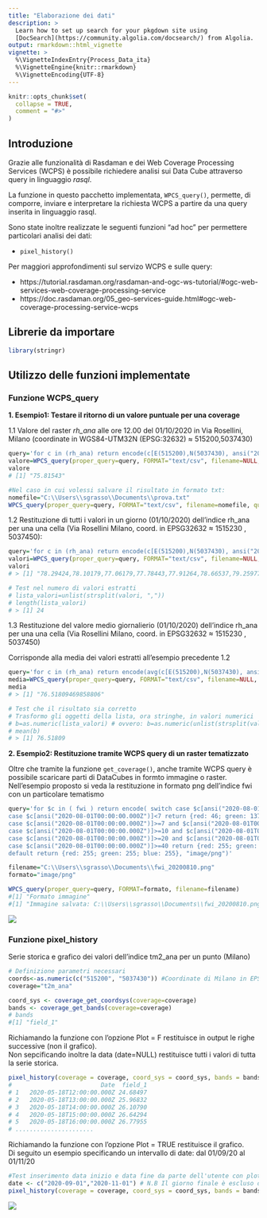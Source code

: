 ```yaml
---
title: "Elaborazione dei dati"
description: >
  Learn how to set up search for your pkgdown site using 
  [DocSearch](https://community.algolia.com/docsearch/) from Algolia.
output: rmarkdown::html_vignette
vignette: >
  %\VignetteIndexEntry{Process_Data_ita}
  %\VignetteEngine{knitr::rmarkdown}
  %\VignetteEncoding{UTF-8}
---
```


```r
knitr::opts_chunk$set(
  collapse = TRUE,
  comment = "#>"
)
```

## Introduzione
Grazie alle funzionalità di Rasdaman e dei Web Coverage Processing Services (WCPS) è possibile richiedere analisi sui Data Cube attraverso query in linguaggio *rasql*.

La funzione in questo pacchetto implementata, `WPCS_query()`, permette, di comporre, inviare e interpretare la richiesta WCPS a partire da una query inserita in linguaggio rasql.

Sono state inoltre realizzate le seguenti funzioni "ad hoc" per permettere particolari analisi dei dati:

* `pixel_history()`

Per maggiori approfondimenti sul servizo WCPS e sulle query:

* https://tutorial.rasdaman.org/rasdaman-and-ogc-ws-tutorial/#ogc-web-services-web-coverage-processing-service
* https://doc.rasdaman.org/05_geo-services-guide.html#ogc-web-coverage-processing-service-wcps

## Librerie da importare 
```r
library(stringr)
```

## Utilizzo delle funzioni implementate

### Funzione WCPS_query

**1. Esempio1: Testare il ritorno di un valore puntuale per una coverage**

1.1 Valore del raster *rh_ana* alle ore 12.00 del 01/10/2020 in Via Rosellini, Milano (coordinate in WGS84-UTM32N (EPSG:32632) ≈ 515200,5037430)

```r
query='for c in (rh_ana) return encode(c[E(515200),N(5037430), ansi("2020-10-01T12:00:00.000Z")], "text/csv")'
valore=WPCS_query(proper_query=query, FORMAT="text/csv", filename=NULL, query_url=NULL)
valore
# [1] "75.81543"

#Nel caso in cui volessi salvare il risultato in formato txt:
nomefile="C:\\Users\\sgrasso\\Documents\\prova.txt"
WPCS_query(proper_query=query, FORMAT="text/csv", filename=nomefile, query_url=NULL)
```

1.2 Restituzione di tutti i valori in un giorno (01/10/2020) dell'indice rh_ana per una una cella (Via Rosellini Milano, coord. in EPSG32632 ≈ 1515230 , 5037450):
```r
query='for c in (rh_ana) return encode(c[E(515200),N(5037430), ansi("2020-10-01T01:00:00.000Z":"2020-10-02T00:00:00.000Z")], "text/csv")'
valori=WPCS_query(proper_query=query, FORMAT="text/csv", filename=NULL, query_url=NULL)
valori
# > [1] "78.29424,78.10179,77.06179,77.78443,77.91264,78.66537,79.25977,78.66717,78.71285,78.28491,78.76523,75.81543,72.50939,66.867,64.41194,64.49937,65.00713,68.65109,75.54008,80.41253,83.48976,84.73904,86.6781,86.30321"

# Test nel numero di valori estratti
# lista_valori=unlist(strsplit(valori, ","))
# length(lista_valori)
# > [1] 24
```

1.3 Restituzione del valore medio giornalierio (01/10/2020) dell'indice rh_ana per una una cella (Via Rosellini Milano, coord. in EPSG32632 ≈ 1515230 , 5037450)

Corrisponde alla media dei valori estratti all'esempio precedente 1.2
```r
query='for c in (rh_ana) return encode(avg(c[E(515200),N(5037430), ansi("2020-10-01T01:00:00.000Z":"2020-10-02T00:00:00.000Z")]), "text/csv")'
media=WPCS_query(proper_query=query, FORMAT="text/csv", filename=NULL, query_url=NULL)
media
# > [1] "76.51809469858806"

# Test che il risultato sia corretto
# Trasformo gli oggetti della lista, ora stringhe, in valori numerici
# b=as.numeric(lista_valori) # ovvero: b=as.numeric(unlist(strsplit(valori, ",")))
# mean(b)
# > [1] 76.51809
```

**2. Esempio2: Restituzione tramite WCPS query di un raster tematizzato**

Oltre che tramite la funzione `get_coverage()`, anche tramite WCPS query è possibile scaricare parti di DataCubes in formto immagine o raster.
<br> Nell'esempio proposto si veda la restituzione in formato png dell'indice fwi con un particolare tematismo

```r
query='for $c in ( fwi ) return encode( switch case $c[ansi("2020-08-01T00:00:00.000Z")]=-9999 return {red:0; green:0; blue:0}
case $c[ansi("2020-08-01T00:00:00.000Z")]<7 return {red: 46; green: 137; blue: 50}
case $c[ansi("2020-08-01T00:00:00.000Z")]>=7 and $c[ansi("2020-08-01T00:00:00.000Z")]<10 return {red: 0; green: 255; blue: 0}
case $c[ansi("2020-08-01T00:00:00.000Z")]>=10 and $c[ansi("2020-08-01T00:00:00.000Z")]<20 return {red: 255; green: 255; blue: 0}
case $c[ansi("2020-08-01T00:00:00.000Z")]>=20 and $c[ansi("2020-08-01T00:00:00.000Z")]<40 return {red: 255; green: 127; blue: 0}
case $c[ansi("2020-08-01T00:00:00.000Z")]>=40 return {red: 255; green: 0; blue: 0}
default return {red: 255; green: 255; blue: 255}, "image/png")'

filename="C:\\Users\\sgrasso\\Documents\\fwi_20200810.png"
formato="image/png"

WPCS_query(proper_query=query, FORMAT=formato, filename=filename)
#[1] "Formato immagine"
#[1] "Immagine salvata: C:\\Users\\sgrasso\\Documents\\fwi_20200810.png"
```
<img src="images/fwi.png">

### Funzione pixel_history

Serie storica e grafico dei valori dell'indice tm2_ana per un punto (Milano)
```r
# Definizione parametri necessari
coords<-as.numeric(c("515200", "5037430")) #Coordinate di Milano in EPSG 32632 (WGS84 - UTM32N)
coverage="t2m_ana"

coord_sys <- coverage_get_coordsys(coverage=coverage)
bands <- coverage_get_bands(coverage=coverage)
# bands
#[1] "field_1"
```
Richiamando la funzione con l'opzione Plot = F restituisce in output le righe successive (non il grafico).
<br> Non sepcificando inoltre la data (date=NULL) restituisce tutti i valori di tutta la serie storica.
```r
pixel_history(coverage = coverage, coord_sys = coord_sys, bands = bands, coords = coords, date=NULL, plot = F)
#                         Date  field_1
# 1   2020-05-18T12:00:00.000Z 24.68497
# 2   2020-05-18T13:00:00.000Z 25.96832
# 3   2020-05-18T14:00:00.000Z 26.10790
# 4   2020-05-18T15:00:00.000Z 26.64294
# 5   2020-05-18T16:00:00.000Z 26.77955
# ......................
```

Richiamando la funzione con l'opzione Plot = TRUE restituisce il grafico.
<br> Di seguito un esempio specificando un intervallo di date: dal 01/09/20 al 01/11/20

```r
#Test inserimento data inizio e data fine da parte dell'utente con plot grafico
date <- c("2020-09-01","2020-11-01") # N.B Il giorno finale è escluso dal conteggio
pixel_history(coverage = coverage, coord_sys = coord_sys, bands = bands, coords = coords, date = date, plot = TRUE)
```
<img src="images/plot.png">